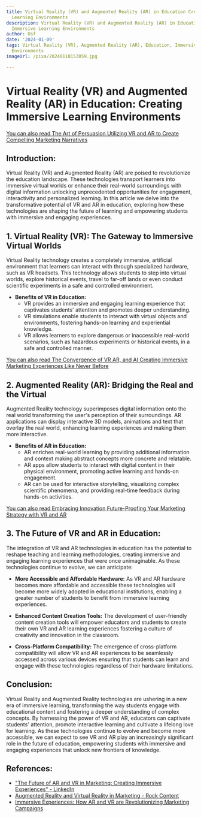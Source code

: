 ```yaml
---
title: Virtual Reality (VR) and Augmented Reality (AR) in Education Creating Immersive
  Learning Environments
description: Virtual Reality (VR) and Augmented Reality (AR) in Education Creating
  Immersive Learning Environments
author: Usf
date: '2024-01-09'
tags: Virtual Reality (VR), Augmented Reality (AR), Education, Immersive Learning
  Environments
imageUrl: /pixa/20240118153059.jpg

---
```

# Virtual Reality (VR) and Augmented  Reality (AR) in  Education: Creating Immersive Learning Environments

[You can also read The Art of Persuasion  Utilizing VR and AR to Create Compelling Marketing Narratives](The%20Art%20of%20Persuasion%20Utilizing%20VR%20and%20AR%20to%20Create%20Compelling%20Marketing%20Narratives)


## Introduction:

Virtual  Reality (VR) and Augmented Reality (AR) are poised to revolutionize the education landscape. These technologies transport learners into immersive virtual worlds or enhance their real-world  surroundings with digital information unlocking unprecedented opportunities  for engagement, interactivity and personalized learning. In this article we delve into the transformative  potential of VR and AR in education, exploring how these technologies are shaping the  future of learning and empowering  students with immersive and engaging experiences.

##  1. Virtual Reality (VR): The Gateway to Immersive Virtual Worlds

Virtual Reality technology creates a completely  immersive, artificial environment that learners can interact with through  specialized hardware, such as VR headsets. This technology allows students to step into virtual worlds, explore historical events, travel to far-off lands  or even conduct  scientific  experiments in a safe and controlled environment.

- **Benefits of VR in Education:**
  - VR provides an immersive  and engaging learning experience that captivates students' attention and promotes deeper understanding.
   - VR simulations enable students to interact with virtual objects and environments, fostering hands-on  learning and experiential knowledge.
  - VR allows learners to explore  dangerous or inaccessible real-world scenarios, such as hazardous experiments or  historical events, in a safe and controlled  manner.

[You  can also read  The Convergence of VR AR, and  AI Creating Immersive Marketing Experiences Like Never Before](The%20Convergence%20of%20VR%2C%20AR%2C%20and%20AI%20Creating%20Immersive%20Marketing%20Experiences%20Like%20Never%20Before)


## 2. Augmented Reality (AR): Bridging  the  Real and the Virtual

Augmented Reality technology superimposes digital information  onto the real world transforming the user's  perception of their surroundings. AR applications can display interactive 3D models, animations and text that overlay the real world, enhancing learning experiences  and making them  more interactive.

- **Benefits of AR in Education:**
   - AR enriches real-world learning by providing additional information  and context making abstract concepts more concrete and relatable.
  - AR apps  allow students to interact with digital content in their physical environment, promoting active learning and hands-on engagement.
  - AR can be used for interactive storytelling, visualizing complex scientific phenomena, and providing real-time feedback during hands-on activities.

[You can also read Embracing Innovation  Future-Proofing Your  Marketing  Strategy with VR and AR](Embracing%20Innovation%20Future-Proofing%20Your%20Marketing%20Strategy%20with%20VR%20and%20AR)


## 3. The Future of VR and AR in Education:

The integration  of VR and AR technologies in  education has the potential to reshape teaching and  learning methodologies, creating immersive and engaging learning experiences that were once unimaginable. As these  technologies continue to evolve, we can anticipate:

- **More Accessible and Affordable Hardware:**  As VR and  AR hardware  becomes more affordable and accessible these technologies will become more widely adopted in educational  institutions, enabling a greater number of students to benefit from immersive learning experiences.

- **Enhanced Content Creation Tools:**  The development of user-friendly content creation tools will empower educators and  students to create their own VR and  AR learning experiences fostering a culture of creativity and innovation  in the  classroom.

- **Cross-Platform Compatibility:** The emergence of cross-platform compatibility will allow VR and AR  experiences to be seamlessly accessed across  various devices ensuring that  students can learn and  engage with these technologies regardless of their hardware limitations.

## Conclusion:

Virtual Reality and Augmented Reality technologies are ushering  in a new era of immersive learning, transforming the way students engage  with educational content and fostering a deeper understanding of complex concepts.  By harnessing the power of VR and AR, educators can captivate students' attention, promote interactive learning and cultivate a  lifelong love for learning. As  these technologies continue to evolve  and become more accessible, we can expect to see VR and AR play an  increasingly significant role in the future of education, empowering students with immersive  and engaging experiences that unlock new frontiers of knowledge.

## References:
- ["The Future of AR and VR in Marketing: Creating Immersive Experiences" - LinkedIn](https://www.linkedin.com/pulse/future-ar-vr-marketing-creating-immersive-experiences-jalal-umer-ius9e?trk=article-ssr-frontend-pulse_more-articles_related-content-card)
- [Augmented Reality and Virtual Reality in Marketing - Rock Content](https://rockcontent.com/blog/virtual-and-augmented-reality-in-marketing/)
- [Immersive Experiences: How AR and VR are Revolutionizing Marketing Campaigns](https://www.linkedin.com/pulse/immersive-experiences-how-ar-vr-revolutionizing-marketing-campaigns)
